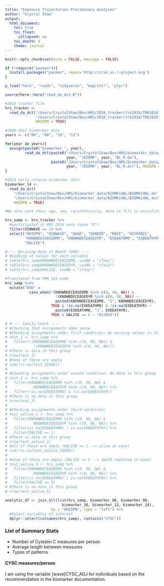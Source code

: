 ```yaml
---
title: "Exposure Trajectories Preliminary Analyses"
author: "Crystal Shaw"
output: 
  html_document:
    toc: true
    toc_float: 
      collapsed: no
    toc_depth: 4
    theme: journal
---
```


```r
knitr::opts_chunk$set(echo = FALSE, message = FALSE)
```

```r
if (!require("pacman")){
  install.packages("pacman", repos='http://cran.us.r-project.org')
}

p_load("here", "readr", "tidyverse", "magrittr", "plyr")
```


```r
source(here::here("read_da_dct.R"))
```

```r
#2016 tracker file
hrs_tracker <- 
  read_da_dct("/Users/CrystalShaw/Box/HRS/2016_tracker/trk2016/TRK2016TR_R.da", 
              "/Users/CrystalShaw/Box/HRS/2016_tracker/trk2016/TRK2016TR_R.dct", 
              HHIDPN = TRUE)

#2006-2012 biomarker data
years <- c("06", "08", "10", "12")

for(year in years){
  assign(paste0("biomarker_", year), 
         read_da_dct(paste0("/Users/CrystalShaw/Box/HRS/biomarker_data/biomkr", 
                            year, "/BIOMK", year, "BL_R.da"),
                     paste0("/Users/CrystalShaw/Box/HRS/biomarker_data/biomkr", 
                            year, "/BIOMK", year, "BL_R.dct"), HHIDPN = TRUE))
}

#2014 early release biomarker data 
biomarker_14 <- 
  read_da_dct(
    "/Users/CrystalShaw/Box/HRS/biomarker_data/BIOMK14BL/BIOMK14BL.da",
    "/Users/CrystalShaw/Box/HRS/biomarker_data/BIOMK14BL/BIOMK14BL.dct", 
    HHIDPN = TRUE)
```

```r
#We also want their age, sex, race/ethnicity, data to fill in mortality

hrs_samp <- hrs_tracker %>% 
  #participated in HRS 2014 wave (wave "O")
  filter(OIWWAVE == 1) %>% 
  select("HHIDPN", "OIWWAVE", "OAGE", "GENDER", "RACE", "HISPANIC", 
         "KNOWNDECEASEDMO", "KNOWNDECEASEDYR", "EXDEATHMO", "EXDEATHYR", 
         "OALIVE") 
```

```r
#---- Deriving Date of Death (DOD) ----
# #Looking at values for each variable
# table(hrs_samp$KNOWNDECEASEDMO, useNA = "ifany")
# table(hrs_samp$KNOWNDECEASEDYR, useNA = "ifany")
# table(hrs_samp$OALIVE, useNA = "ifany")

#Translated from TMM SAS code
hrs_samp %<>% 
  mutate("DOD" = 
           case_when(!(KNOWNDECEASEDMO %in% c(0, 98, NA)) & 
                       !(KNOWNDECEASEDYR %in% c(0, 98, NA)) ~ 
                       paste0(KNOWNDECEASEDMO, "1", KNOWNDECEASEDYR), 
                     TRUE & !is.na(EXDEATHMO) & !is.na(EXDEATHYR) ~ 
                       paste0(EXDEATHMO, "1", EXDEATHYR), 
                     TRUE & OALIVE == 5 ~ "612015"))

# #---- Sanity Check ----
# #Checking that assignments make sense
# #Checking assignments under first condition: No missing values in this group
# test_1 <- hrs_samp %>% 
#   filter(!(KNOWNDECEASEDMO %in% c(0, 98, NA)) & 
#            !(KNOWNDECEASEDYR %in% c(0, 98, NA))) 
# #There is data in this group
# nrow(test_1) 
# #none of these are empty 
# sum(!is.na(test_1$DOD))
# 
# #Checking assignments under second condition: No data in this group
# test_2 <- hrs_samp %>% 
#   filter(KNOWNDECEASEDMO %in% c(0, 98, NA) & 
#            KNOWNDECEASEDYR %in% c(0, 98, NA)) %>%
#   filter(!is.na(EXDEATHMO) & !is.na(EXDEATHYR)) 
# #There is no data in this group
# nrow(test_2) 
# 
# #Checking assignments under third condition: 
# test_oalive_1 <- hrs_samp %>% 
#   filter(KNOWNDECEASEDMO %in% c(0, 98, NA) & 
#            KNOWNDECEASEDYR %in% c(0, 98, NA)) %>%
#   filter(is.na(EXDEATHMO) | is.na(EXDEATHYR)) %>%
#   filter(OALIVE == 1) 
# #There is data in this group
# nrow(test_oalive_1) 
# #all of these are empty (OALIVE == 1 --> alive at wave)
# sum(!is.na(test_oalive_1$DOD))
# 
# #none of these are empty (OALIVE == 5 --> death reported in wave)
# test_oalive_5 <- hrs_samp %>% 
#   filter(KNOWNDECEASEDMO %in% c(0, 98, NA) & 
#            KNOWNDECEASEDYR %in% c(0, 98, NA)) %>%
#   filter(is.na(EXDEATHMO) | is.na(EXDEATHYR)) %>%
#   filter(OALIVE == 5)
# #There is no data in this group
# nrow(test_oalive_5) 
```

```r
analytic_df <- join_all(list(hrs_samp, biomarker_06, biomarker_08, 
                          biomarker_10, biomarker_12, biomarker_14), 
                     by = "HHIDPN", type = "left") %>% 
  #Select variables of interest
  dplyr::select(colnames(hrs_samp), contains("CYSC"))
```

### List of Summary Stats

- Number of Cystatin C measures per person
- Average length between measures
- Types of patterns

#### CYSC measures/person
I am using the variable [wave]CYSC_ADJ for individuals based on the recommendation in the biomarker documentation. 